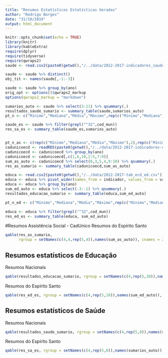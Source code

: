 ```yaml
---
title: "Resumos Estatísticos Estatísticas Geradas"
author: "Rodrigo Borges"
date: "31/10/2019"
output: html_document
---
```


```r
knitr::opts_chunk$set(echo = TRUE)
library(knitr)
library(kableExtra)
require(dplyr)
require(tidyverse)
require(qwraps2)
saude <- read.csv2(paste0(getwd(),"/../data/2012-2017-indicadores_saude_brutos.csv"))

saude <- saude %>% distinct()
obj_tit <- names(saude[,-1:-3])

saude <- saude %>% group_by(ano)
orig_opt <- options()$qwraps2_markup
options(qwraps2_markup = "markdown")

sumarios_auto <- saude %>% select(3:11) %>% qsummary(.)
resultados_saude_sumario <- summary_table(saude,sumarios_auto)
pt_n <- c("Mínimo","Mediana","Média","Máximo",rep(c("Mínimo","Mediana","Média","Máximo","Desconhecidos"),8))

saude_es <- saude %>% filter(grepl("^32",cod_mun))
res_sa_es <- summary_table(saude_es,sumarios_auto)


pt_n_as <- c(rep(c("Mínimo","Mediana","Média","Máximo"),2),rep(c("Mínimo","Mediana","Média","Máximo","Desconhecidos"),4))
cadunicoecd <- readRDS(paste0(getwd(),"/../data/2012-2017-indicadores-cadunico-ES.rds"))
cadunicoecd <- cadunicoecd %>% group_by(ano)
cadunicoecd <- cadunicoecd[,c(1,6,10,2:5,7:9)]
sum_as_auto <- cadunicoecd %>% select(8,3,5,4,9:10) %>% qsummary(.)
res_as_sumario <- summary_table(cadunicoecd,sum_as_auto)

educa <- read.csv2(paste0(getwd(),"/../data/2012-2017-tab_ecd_ed.csv"))[,-1]
educa <- educa %>% pivot_wider(names_from = indicador, values_from = value)
educa <- educa %>% group_by(ano)
sum_ed_auto <- educa %>% select(-3:-1) %>% qsummary(.)
resultados_educacao_sumario <- summary_table(educa,sum_ed_auto)

pt_n_ed <- c("Mínimo","Mediana","Média","Máximo",rep(c("Mínimo","Mediana","Média","Máximo","Desconhecidos"),10))

educa <- educa %>% filter(grepl("^32",cod_mun))
res_ed_es <- summary_table(educa, sum_ed_auto)

```



#Resumos Assistência Social - CadUnico
Resumos do Espírito Santo
```r
qable(res_as_sumario, 
      rgroup = setNames(c(4,4,rep(5,4)),names(sum_as_auto)), cnames = 2012:2017,rnames = pt_n_as)

```


## Resumos estatísticos de Educação


Resumos Nacionais
```r
qable(resultados_educacao_sumario, rgroup = setNames(c(4,rep(5,10)),names(sum_ed_auto)), cnames = 2012:2017,rnames = pt_n_ed)
```


Resumos do Espírito Santo

```r
qable(res_ed_es, rgroup = setNames(c(4,rep(5,10)),names(sum_ed_auto)), cnames = 2012:2017,rnames = pt_n_ed)
```


## Resumos estatísticos de Saúde


Resumos Nacionais
```r
qable(resultados_saude_sumario, rgroup = setNames(c(4,rep(5,8)),names(sumarios_auto)), cnames = 2012:2017,rnames = pt_n)
```


Resumos do Espírito Santo

```r
qable(res_sa_es, rgroup = setNames(c(4,rep(5,8)),names(sumarios_auto)), cnames = 2012:2017,rnames = pt_n)
```


